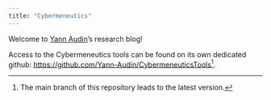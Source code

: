 ```yaml
---
title: "Cybermeneutics"
---
```


Welcome to [Yann Audin](about.qmd)'s research blog! 

Access to the Cybermeneutics tools can be found on its own dedicated github: [https://github.com/Yann-Audin/CybermeneuticsTools](https://github.com/Yann-Audin/CybermeneuticsTools)^[The main branch of this repository leads to the latest version.].